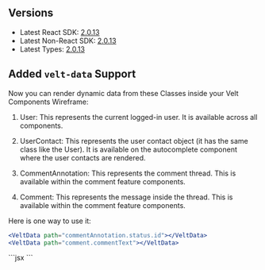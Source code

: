 ## Versions

- Latest React SDK: [2.0.13](https://www.npmjs.com/package/@veltdev/react)
- Latest Non-React SDK: [2.0.13](https://www.npmjs.com/package/@veltdev/client)
- Latest Types:  [2.0.13](https://www.npmjs.com/package/@veltdev/types)

## Added `velt-data` Support
Now you can render dynamic data from these Classes inside your Velt Components Wireframe:
1. User: This represents the current logged-in user. It is available across all components.

2. UserContact: This represents the user contact object (it has the same class like the User). It is available on the autocomplete component where the user contacts are rendered.

3. CommentAnnotation: This represents the comment thread. This is available within the comment feature components.

4. Comment: This represents the message inside the thread. This is available within the comment feature components.

Here is one way to use it:
<Tabs>
<Tab title="React / Next.js" >
```jsx
<VeltData path="commentAnnotation.status.id"></VeltData>
<VeltData path="comment.commentText"></VeltData>
```
</Tab>
<Tab title="HTML / Other Frameworks">
```jsx
<velt-data path="commentAnnotation.status.id"></velt-data>
<velt-data path="comment.commentText"></velt-data>
```
</Tab>
</Tabs>

